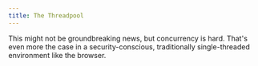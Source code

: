 ```yaml
---
title: The Threadpool
---
```


This might not be groundbreaking news, but concurrency is hard. That's even more
the case in a security-conscious, traditionally single-threaded environment like
the browser.


